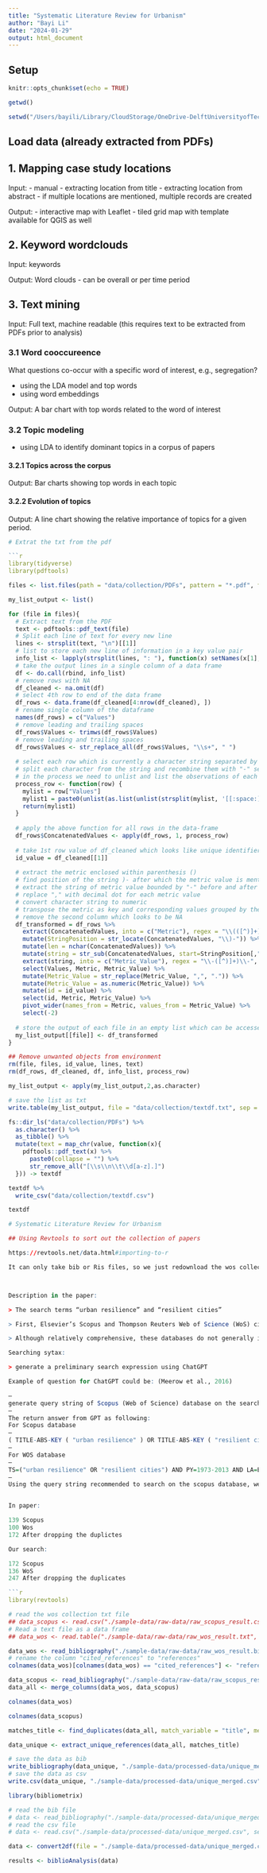 ```yaml
---
title: "Systematic Literature Review for Urbanism"
author: "Bayi Li"
date: "2024-01-29"
output: html_document
---
```


## Setup

```r
knitr::opts_chunk$set(echo = TRUE)
```

<!-- remove wd code chunks below -->

```r
getwd()
```

```r
setwd("/Users/bayili/Library/CloudStorage/OneDrive-DelftUniversityofTechnology/slr4urbanism/slr-programming")
```




## Load data (already extracted from PDFs)


## 1. Mapping case study locations

Input: 
- manual
- extracting location from title
- extracting location from abstract
- if multiple locations are mentioned, multiple records are created

Output:
- interactive map with Leaflet
- tiled grid map with template available for QGIS as well



## 2. Keyword wordclouds

Input: keywords

Output: Word clouds - can be overall or per time period



## 3. Text mining

Input: Full text, machine readable (this requires text to be extracted from PDFs prior to analysis)

### 3.1 Word cooccureence

What questions co-occur with a specific word of interest, e.g., segregation?

- using the LDA model and top words
- using word embeddings

Output: A bar chart with top words related to the word of interest

### 3.2 Topic modeling

- using LDA to identify dominant topics in a corpus of papers

#### 3.2.1 Topics across the corpus

Output: Bar charts showing top words in each topic

#### 3.2.2 Evolution of topics

Output: A line chart showing the relative importance of topics for a given period.










```r

# Extrat the txt from the pdf

```r
library(tidyverse)
library(pdftools)
```

```r
files <- list.files(path = "data/collection/PDFs", pattern = "*.pdf", full.names = TRUE)

my_list_output <- list()

for (file in files){
  # Extract text from the PDF
  text <- pdftools::pdf_text(file)
  # Split each line of text for every new line
  lines <- strsplit(text, "\n")[[1]]
  # list to store each new line of information in a key value pair
  info_list <- lapply(strsplit(lines, ": "), function(x) setNames(x[1], x[2]))
  # take the output lines in a single column of a data frame
  df <- do.call(rbind, info_list)
  # remove rows with NA
  df_cleaned <- na.omit(df)
  # select 4th row to end of the data frame
  df_rows <- data.frame(df_cleaned[4:nrow(df_cleaned), ])
  # rename single column of the dataframe
  names(df_rows) = c("Values")
  # remove leading and trailing spaces
  df_rows$Values <- trimws(df_rows$Values)
  # remove leading and trailing spaces
  df_rows$Values <- str_replace_all(df_rows$Values, "\\s+", " ")
  
  # select each row which is currently a character string separated by spaces
  # split each character from the string and recombine them with "-" separator
  # in the process we need to unlist and list the observations of each row
  process_row <- function(row) {
    mylist = row["Values"]
    mylist1 = paste0(unlist(as.list(unlist(strsplit(mylist, '[[:space:]]')))), collapse = "-")
    return(mylist1)
  }
  
  # apply the above function for all rows in the data-frame
  df_rows$ConcatenatedValues <- apply(df_rows, 1, process_row)
  
  # take 1st row value of df_cleaned which looks like unique identifier of the file
  id_value = df_cleaned[[1]]
  
  # extract the metric enclosed within parenthesis ()
  # find position of the string )- after which the metric value is mentioned for each row
  # extract the string of metric value bounded by "-" before and after
  # replace "," with decimal dot for each metric value
  # convert character string to numeric
  # transpose the metric as key and corresponding values grouped by the id variable
  # remove the second column which looks to be NA
  df_transformed = df_rows %>%
    extract(ConcatenatedValues, into = c("Metric"), regex = "\\(([^)]+)\\)", remove = FALSE) %>%
    mutate(StringPosition = str_locate(ConcatenatedValues, "\\)-")) %>%
    mutate(len = nchar(ConcatenatedValues)) %>%
    mutate(string = str_sub(ConcatenatedValues, start=StringPosition[,"end"], end=len)) %>%
    extract(string, into = c("Metric_Value"), regex = "\\-([^)]+)\\-", remove = FALSE) %>%
    select(Values, Metric, Metric_Value) %>%
    mutate(Metric_Value = str_replace(Metric_Value, ",", ".")) %>%
    mutate(Metric_Value = as.numeric(Metric_Value)) %>%
    mutate(id = id_value) %>%
    select(id, Metric, Metric_Value) %>%
    pivot_wider(names_from = Metric, values_from = Metric_Value) %>%
    select(-2)
  
  # store the output of each file in an empty list which can be accessed based on index
  my_list_output[[file]] <- df_transformed
}

## Remove unwanted objects from environment
rm(file, files, id_value, lines, text)
rm(df_rows, df_cleaned, df, info_list, process_row)

my_list_output <- apply(my_list_output,2,as.character)

# save the list as txt
write.table(my_list_output, file = "data/collection/textdf.txt", sep = "\t", row.names = FALSE)
```

```r
fs::dir_ls("data/collection/PDFs") %>% 
  as.character() %>% 
  as_tibble() %>% 
  mutate(text = map_chr(value, function(x){
    pdftools::pdf_text(x) %>% 
      paste0(collapse = "") %>% 
      str_remove_all("[\\s\\n\\t\\d[a-z].]")
  })) -> textdf

textdf %>% 
  write_csv("data/collection/textdf.csv")

textdf
```

```r


# Systematic Literature Review for Urbanism

## Using Revtools to sort out the collection of papers

https://revtools.net/data.html#importing-to-r

It can only take bib or Ris files, so we just redownload the wos collection as bib file.



Description in the paper:

> The search terms “urban resilience” and “resilient cities”

> First, Elsevier’s Scopus and Thompson Reuters Web of Science (WoS) citation databases were used to identify the literature on urban resilience over a 41-year period, beginning in 1973 (when Holling wrote his seminal article on resilience) and ending in 2013. 

> Although relatively comprehensive, these databases do not generally include books, and by focusing mainly on Englishlanguage publications,

Searching sytax:

> generate a preliminary search expression using ChatGPT

Example of question for ChatGPT could be: (Meerow et al., 2016)

—
generate query string of Scopus (Web of Science) database on the search term “urban resilience” and “resilient cities” from 1973 to 2013, excluding books and including only English-language publications
—
The return answer from GPT as following:
For Scopus database
—
( TITLE-ABS-KEY ( "urban resilience" ) OR TITLE-ABS-KEY ( "resilient cities" ) ) AND PUBYEAR > 1972 AND PUBYEAR < 2014 AND NOT DOCTYPE ( bk ) AND ( LIMIT-TO ( LANGUAGE , "English" ) )
—
For WOS database
—
TS=("urban resilience" OR "resilient cities") AND PY=1973-2013 AND LA=English NOT DT=Book
—
Using the query string recommended to search on the scopus database, we can find that 176 (Scopus) and 136 (Web of Science) are found separately. There are some deviation of amount of returned results (“The search terms “urban resilience” and “resilient cities” yielded 139 results in Scopus and 100 in WoS.”), but we can assume that it is due to the authors limited to special discipline, or the exact date of seach was conducted during a certain day of 2013. Thus, more literatures in late 2013 were not included.


In paper:

139 Scopus
100 Wos
172 After dropping the duplictes

Our search:

172 Scopus
136 WoS
247 After dropping the duplicates

```r
library(revtools)
```

```r
# read the wos collection txt file
## data_scopus <- read.csv("./sample-data/raw-data/raw_scopus_result.csv", sep = ",", header = TRUE, stringsAsFactors = FALSE)
# Read a text file as a data frame
## data_wos <- read.table("./sample-data/raw-data/raw_wos_result.txt", header = TRUE, sep = "\t", fill = TRUE)

data_wos <- read_bibliography("./sample-data/raw-data/raw_wos_result.bib")
# rename the column "cited_references" to "references"
colnames(data_wos)[colnames(data_wos) == "cited_references"] <- "references"

data_scopus <- read_bibliography("./sample-data/raw-data/raw_scopus_result.csv")
data_all <- merge_columns(data_wos, data_scopus)
```



```r
colnames(data_wos)
```
```r
colnames(data_scopus)
```

```r
matches_title <- find_duplicates(data_all, match_variable = "title", method = "lv", threshold = 2)

data_unique <- extract_unique_references(data_all, matches_title)
```

```r
# save the data as bib
write_bibliography(data_unique, "./sample-data/processed-data/unique_merged.bib")
# save the data as csv
write.csv(data_unique, "./sample-data/processed-data/unique_merged.csv")
```

```r
library(bibliometrix)
```

```r
# read the bib file
# data <- read_bibliography("./sample-data/processed-data/unique_merged.bib")
# read the csv file
# data <- read.csv("./sample-data/processed-data/unique_merged.csv", sep = ",", header = TRUE, stringsAsFactors = FALSE)

data <- convert2df(file = "./sample-data/processed-data/unique_merged.csv", dbsource = "scopus", format = "csv")
```

```r
results <- biblioAnalysis(data)
```

```r

```

```r
```

```r
```

